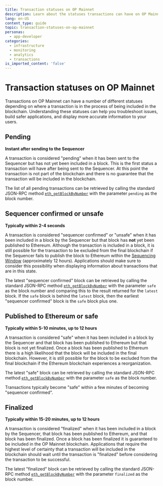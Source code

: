 ```yaml
---
title: Transaction statuses on OP Mainnet
description: Learn about the statuses transactions can have on OP Mainnet.
lang: en-US
content_type: guide
topic: transaction-statuses-on-op-mainnet
personas:
  - app-developer
categories:
  - infrastructure
  - monitoring
  - analytics
  - transactions
is_imported_content: 'false'
---
```


# Transaction statuses on OP Mainnet

Transactions on OP Mainnet can have a number of different statuses depending on where a transaction is in the process of being included in the blockchain.
Understanding these statuses can help you troubleshoot issues, build safer applications, and display more accurate information to your users.

## Pending

**Instant after sending to the Sequencer**

A transaction is considered "pending" when it has been sent to the Sequencer but has not yet been included in a block.
This is the first status a transaction will have after being sent to the Sequencer.
At this point the transaction is not part of the blockchain and there is no guarantee that the transaction will be included in the blockchain.

The list of all pending transactions can be retrieved by calling the standard JSON-RPC method [`eth_getBlockByNumber`](https://ethereum.org/en/developers/docs/apis/json-rpc/#eth_getblockbynumber) with the parameter `pending` as the block number.

## Sequencer confirmed or unsafe

**Typically within 2-4 seconds**

A transaction is considered "sequencer confirmed" or "unsafe" when it has been included in a block by the Sequencer but that block has **not** yet been published to Ethereum.
Although the transaction is included in a block, it is still possible for the transaction to be excluded from the final blockchain if the Sequencer fails to publish the block to Ethereum within the [Sequencing Window](/connect/resources/glossary#sequencing-window) (approximately 12 hours).
Applications should make sure to consider this possibility when displaying information about transactions that are in this state.

The latest "sequencer confirmed" block can be retrieved by calling the standard JSON-RPC method [`eth_getBlockByNumber`](https://ethereum.org/en/developers/docs/apis/json-rpc/#eth_getblockbynumber) with the parameter `safe` as the block number and comparing this to the result returned for the `latest` block.
If the `safe` block is behind the `latest` block, then the earliest "sequencer confirmed" block is the `safe` block plus one.

## Published to Ethereum or safe

**Typically within 5-10 minutes, up to 12 hours**

A transaction is considered "safe" when it has been included in a block by the Sequencer and that block has been published to Ethereum but that block is not yet finalized.
Once a block has been published to Ethereum there is a high likelihood that the block will be included in the final blockchain.
However, it is still possible for the block to be excluded from the final blockchain if the Ethereum blockchain experiences a reorganization.

The latest "safe" block can be retrieved by calling the standard JSON-RPC method [`eth_getBlockByNumber`](https://ethereum.org/en/developers/docs/apis/json-rpc/#eth_getblockbynumber) with the parameter `safe` as the block number.

Transactions typically become "safe" within a few minutes of becoming "sequencer confirmed".


## Finalized

**Typically within 15-20 minutes, up to 12 hours**

A transaction is considered "finalized" when it has been included in a block by the Sequencer, that block has been published to Ethereum, and that block has been finalized.
Once a block has been finalized it is guaranteed to be included in the OP Mainnet blockchain.
Applications that require the highest level of certainty that a transaction will be included in the blockchain should wait until the transaction is "finalized" before considering the transaction to be successful.

The latest "finalized" block can be retrieved by calling the standard JSON-RPC method [`eth_getBlockByNumber`](https://ethereum.org/en/developers/docs/apis/json-rpc/#eth_getblockbynumber) with the parameter `finalized` as the block number.
